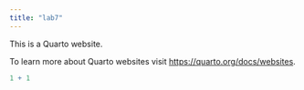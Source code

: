 ```yaml
---
title: "lab7"
---
```


This is a Quarto website.

To learn more about Quarto websites visit <https://quarto.org/docs/websites>.

```r
1 + 1
```
